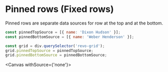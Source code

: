 
<Meta title="Docs/Pinned(fixed) rows"/>

# Pinned rows (Fixed rows)

Pinned rows are separate data sources for row at the top and at the bottom.

```js
const pinnedTopSource = [{ name: 'Dixon Hudson' }];
const pinnedBottomSource = [{ name: 'Weber Henderson' }];

const grid = div.querySelector('revo-grid');
grid.pinnedTopSource = pinnedTopSource;
grid.pinnedBottomSource = pinnedBottomSource;
```

<Canvas withSource={'none'}>
  <Story id="overview--story"/>
</Canvas>